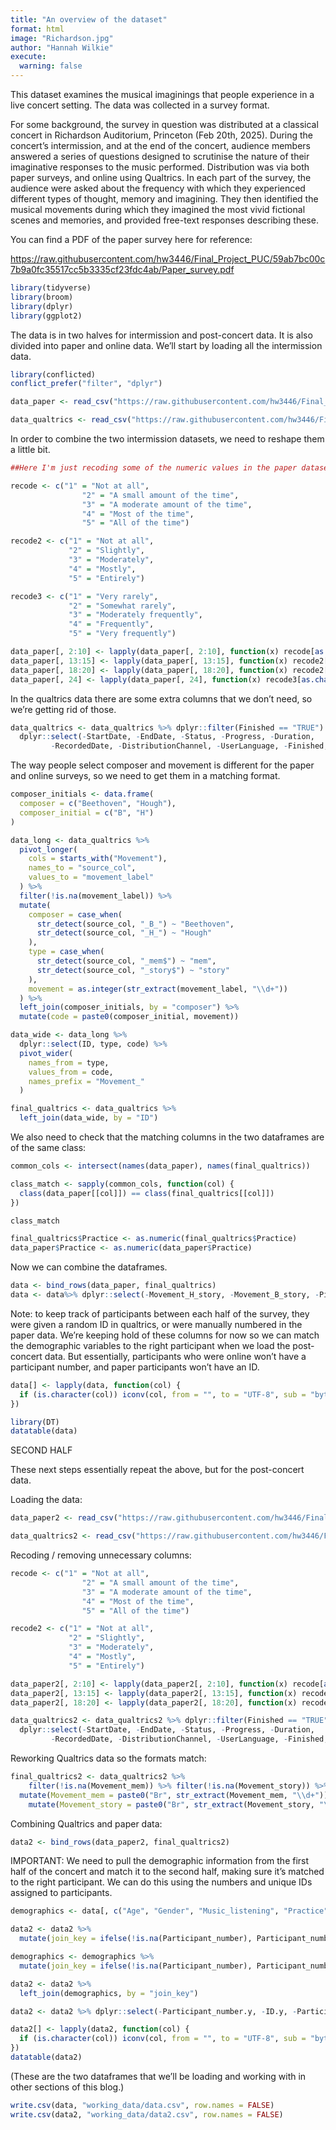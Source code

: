 ```yaml
---
title: "An overview of the dataset"
format: html
image: "Richardson.jpg"
author: "Hannah Wilkie"
execute:
  warning: false
---
```


This dataset examines the musical imaginings that people experience in a live concert setting. The data was collected in a survey format.

For some background, the survey in question was distributed at a classical concert in Richardson Auditorium, Princeton (Feb 20th, 2025). During the concert’s intermission, and at the end of the concert, audience members answered a series of questions designed to scrutinise the nature of their imaginative responses to the music performed. Distribution was via both paper surveys, and online using Qualtrics. In each part of the survey, the audience were asked about the frequency with which they experienced different types of thought, memory and imagining. They then identified the musical movements during which they imagined the most vivid fictional scenes and memories, and provided free-text responses describing these.

You can find a PDF of the paper survey here for reference:

<https://raw.githubusercontent.com/hw3446/Final_Project_PUC/59ab7bc00c7b9a0fc35517cc5b3335cf23fdc4ab/Paper_survey.pdf>

```r
library(tidyverse)
library(broom)
library(dplyr)
library(ggplot2)
```

The data is in two halves for intermission and post-concert data. It is also divided into paper and online data. We'll start by loading all the intermission data.

```r
library(conflicted)
conflict_prefer("filter", "dplyr")

data_paper <- read_csv("https://raw.githubusercontent.com/hw3446/Final_Project_PUC/main/input/PUC1.csv")

data_qualtrics <- read_csv("https://raw.githubusercontent.com/hw3446/Final_Project_PUC/main/input_qualtrics/PUC1.csv")

```

In order to combine the two intermission datasets, we need to reshape them a little bit.

```r
##Here I'm just recoding some of the numeric values in the paper dataset to align with their likert scale values, for readability.

recode <- c("1" = "Not at all",
                "2" = "A small amount of the time",
                "3" = "A moderate amount of the time",
                "4" = "Most of the time",
                "5" = "All of the time")

recode2 <- c("1" = "Not at all",
             "2" = "Slightly",
             "3" = "Moderately",
             "4" = "Mostly",
             "5" = "Entirely")

recode3 <- c("1" = "Very rarely",
             "2" = "Somewhat rarely",
             "3" = "Moderately frequently",
             "4" = "Frequently",
             "5" = "Very frequently")

data_paper[, 2:10] <- lapply(data_paper[, 2:10], function(x) recode[as.character(x)])
data_paper[, 13:15] <- lapply(data_paper[, 13:15], function(x) recode2[as.character(x)])
data_paper[, 18:20] <- lapply(data_paper[, 18:20], function(x) recode2[as.character(x)])
data_paper[, 24] <- lapply(data_paper[, 24], function(x) recode3[as.character(x)])
```

In the qualtrics data there are some extra columns that we don't need, so we're getting rid of those.

```r
data_qualtrics <- data_qualtrics %>% dplyr::filter(Finished == "TRUE") %>% 
  dplyr::select(-StartDate, -EndDate, -Status, -Progress, -Duration, 
         -RecordedDate, -DistributionChannel, -UserLanguage, -Finished, -Q1, -ResponseId)
```

The way people select composer and movement is different for the paper and online surveys, so we need to get them in a matching format.

```r
composer_initials <- data.frame(
  composer = c("Beethoven", "Hough"),
  composer_initial = c("B", "H")
)

data_long <- data_qualtrics %>%
  pivot_longer(
    cols = starts_with("Movement"),
    names_to = "source_col",
    values_to = "movement_label"
  ) %>%
  filter(!is.na(movement_label)) %>%
  mutate(
    composer = case_when(
      str_detect(source_col, "_B_") ~ "Beethoven",
      str_detect(source_col, "_H_") ~ "Hough"
    ),
    type = case_when(
      str_detect(source_col, "_mem$") ~ "mem",
      str_detect(source_col, "_story$") ~ "story"
    ),
    movement = as.integer(str_extract(movement_label, "\\d+"))
  ) %>%
  left_join(composer_initials, by = "composer") %>%
  mutate(code = paste0(composer_initial, movement))

data_wide <- data_long %>%
  dplyr::select(ID, type, code) %>%
  pivot_wider(
    names_from = type,
    values_from = code,
    names_prefix = "Movement_"
  )

final_qualtrics <- data_qualtrics %>%
  left_join(data_wide, by = "ID")
```

We also need to check that the matching columns in the two dataframes are of the same class:

```r
common_cols <- intersect(names(data_paper), names(final_qualtrics))

class_match <- sapply(common_cols, function(col) {
  class(data_paper[[col]]) == class(final_qualtrics[[col]])
})

class_match

```

```r
final_qualtrics$Practice <- as.numeric(final_qualtrics$Practice)
data_paper$Practice <- as.numeric(data_paper$Practice)
```

Now we can combine the dataframes.

```r
data <- bind_rows(data_paper, final_qualtrics)
data <- data%>% dplyr::select(-Movement_H_story, -Movement_B_story, -Piece_story, -Movement_H_mem, -Movement_B_mem, -Piece_mem)
```

Note: to keep track of participants between each half of the survey, they were given a random ID in qualtrics, or were manually numbered in the paper data. We're keeping hold of these columns for now so we can match the demographic variables to the right participant when we load the post-concert data. But essentially, participants who were online won't have a participant number, and paper participants won't have an ID.

```r
data[] <- lapply(data, function(col) {
  if (is.character(col)) iconv(col, from = "", to = "UTF-8", sub = "byte") else col
})

library(DT)
datatable(data)
```

SECOND HALF

These next steps essentially repeat the above, but for the post-concert data.

Loading the data:

```r
data_paper2 <- read_csv("https://raw.githubusercontent.com/hw3446/Final_Project_PUC/main/input/PUC2.csv")

data_qualtrics2 <- read_csv("https://raw.githubusercontent.com/hw3446/Final_Project_PUC/main/input_qualtrics/PUC2.csv")

```

Recoding / removing unnecessary columns:

```r
recode <- c("1" = "Not at all",
                "2" = "A small amount of the time",
                "3" = "A moderate amount of the time",
                "4" = "Most of the time",
                "5" = "All of the time")

recode2 <- c("1" = "Not at all",
             "2" = "Slightly",
             "3" = "Moderately",
             "4" = "Mostly",
             "5" = "Entirely")

data_paper2[, 2:10] <- lapply(data_paper2[, 2:10], function(x) recode[as.character(x)])
data_paper2[, 13:15] <- lapply(data_paper2[, 13:15], function(x) recode2[as.character(x)])
data_paper2[, 18:20] <- lapply(data_paper2[, 18:20], function(x) recode2[as.character(x)])

data_qualtrics2 <- data_qualtrics2 %>% dplyr::filter(Finished == "TRUE") %>% 
  dplyr::select(-StartDate, -EndDate, -Status, -Progress, -Duration, 
         -RecordedDate, -DistributionChannel, -UserLanguage, -Finished, -ResponseId)
```

Reworking Qualtrics data so the formats match:

```r
final_qualtrics2 <- data_qualtrics2 %>%
    filter(!is.na(Movement_mem)) %>% filter(!is.na(Movement_story)) %>%
  mutate(Movement_mem = paste0("Br", str_extract(Movement_mem, "\\d+"))) %>%
    mutate(Movement_story = paste0("Br", str_extract(Movement_story, "\\d+")))
```

Combining Qualtrics and paper data:

```r
data2 <- bind_rows(data_paper2, final_qualtrics2)
```

IMPORTANT: We need to pull the demographic information from the first half of the concert and match it to the second half, making sure it's matched to the right participant. We can do this using the numbers and unique IDs assigned to participants.

```r
demographics <- data[, c("Age", "Gender", "Music_listening", "Practice", "Location", "Participant_number", "ID")] 

data2 <- data2 %>%
  mutate(join_key = ifelse(!is.na(Participant_number), Participant_number, ID))

demographics <- demographics %>%
  mutate(join_key = ifelse(!is.na(Participant_number), Participant_number, ID))

data2 <- data2 %>%
  left_join(demographics, by = "join_key")

data2 <- data2 %>% dplyr::select(-Participant_number.y, -ID.y, -Participant_number.x, -ID.x)
```

```r
data2[] <- lapply(data2, function(col) {
  if (is.character(col)) iconv(col, from = "", to = "UTF-8", sub = "byte") else col
})
datatable(data2)
```

(These are the two dataframes that we'll be loading and working with in other sections of this blog.)

```r
write.csv(data, "working_data/data.csv", row.names = FALSE)
write.csv(data2, "working_data/data2.csv", row.names = FALSE)
```
